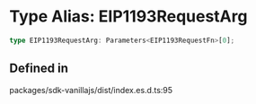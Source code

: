 # Type Alias: EIP1193RequestArg

```ts
type EIP1193RequestArg: Parameters<EIP1193RequestFn>[0];
```

## Defined in

packages/sdk-vanillajs/dist/index.es.d.ts:95
